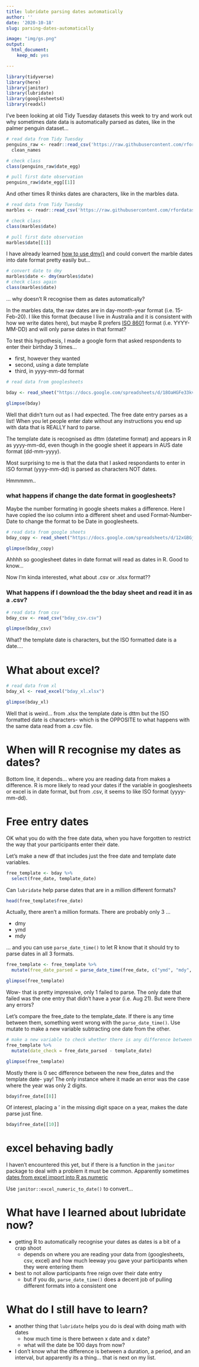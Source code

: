 ```yaml
---
title: lubridate parsing dates automatically
author: ''
date: '2020-10-18'
slug: parsing-dates-automatically

image: "img/gs.png"
output:
  html_document:
    keep_md: yes

---
```


```r
library(tidyverse)
library(here)
library(janitor)
library(lubridate)
library(googlesheets4)
library(readxl)

```


I've been looking at old Tidy Tuesday datasets this week to try and work out why sometimes date data is automatically parsed as dates, like in the palmer penguin dataset...

```r
# read data from Tidy Tuesday
penguins_raw <- readr::read_csv('https://raw.githubusercontent.com/rfordatascience/tidytuesday/master/data/2020/2020-07-28/penguins_raw.csv') %>%
  clean_names

# check class
class(penguins_raw$date_egg)

# pull first date observation
penguins_raw$date_egg[[1]]

```

And other times R thinks dates are characters, like in the marbles data. 

```r

# read data from Tidy Tuesday
marbles <- readr::read_csv('https://raw.githubusercontent.com/rfordatascience/tidytuesday/master/data/2020/2020-06-02/marbles.csv')

# check class
class(marbles$date)

# pull first date observation
marbles$date[[1]]

```


I have already learned [how to use dmy()](http://jenrichmond.rbind.io/post/converting-characters-to-dates/) and could convert the marble dates into date format pretty easily but...

```r
# convert date to dmy
marbles$date <- dmy(marbles$date)
# check class again
class(marbles$date)
```

... why doesn't R recognise them as dates automatically?

In the marbles data, the raw dates are in day-month-year format (i.e. 15-Feb-20). I like this format (because I live in Australia and it is consistent with how we write dates here), but maybe R prefers [ISO 8601](https://en.wikipedia.org/wiki/ISO_8601#:~:text=Although%20the%20standard%20allows%20both,YYYY%2DMM%20format%20is%20allowed1
) format (i.e. YYYY-MM-DD) and will only parse dates in that format? 

To test this hypothesis, I made a google form that asked respondents to enter their birthday 3 times...

- first, however they wanted
- second, using a date template
- third, in yyyy-mm-dd format



```r
# read data from googlesheets

bday <- read_sheet("https://docs.google.com/spreadsheets/d/18OaHGFe33kvbB3GMCDHdXrmudnR7zEm4Swr-0_JEw4U/edit#gid=1811856339") 

glimpse(bday)
```

Well that didn't turn out as I had expected. The free date entry parses as a list! When you let people enter date without any instructions you end up with data that is REALLY hard to parse. 

The template date is recognised as dttm (datetime format) and appears in R as yyyy-mm-dd, even though in the google sheet it appears in AUS date format (dd-mm-yyyy). 

Most surprising to me is that the data that I asked respondants to enter in ISO format (yyyy-mm-dd) is parsed as characters NOT dates. 

Hmmmmm..

### what happens if change the date format in googlesheets? 

Maybe the number formating in google sheets makes a difference. Here I have copied the iso column into a different sheet and used Format-Number-Date to change the format to be Date in googlesheets. 

```r
# read data from google sheets
bday_copy <- read_sheet("https://docs.google.com/spreadsheets/d/12xGBGjoCll8TbT6PpbhVksZGPavAVJqWGUOsWEPSS9c/edit#gid=0") 

glimpse(bday_copy)
```
Ahhhh so googlesheet dates in date format will read as dates in R. Good to know...

Now I'm kinda interested, what about .csv or .xlsx format??

### What happens if I download the the bday sheet and read it in as a .csv?

```r
# read data from csv
bday_csv <- read_csv("bday_csv.csv")

glimpse(bday_csv)

```
What? the template date is characters, but the ISO formatted date is a date....

# What about excel?

```r
# read data from xl
bday_xl <- read_excel("bday_xl.xlsx")

glimpse(bday_xl)
```

Well that is weird... from .xlsx the template date is dttm but the ISO formatted date is characters- which is the OPPOSITE to what happens with the same data read from a .csv file. 

# When will R recognise my dates as dates?

Bottom line, it depends... where you are reading data from makes a difference.  R is more likely to read your dates if the variable in googlesheets or excel is in date format, but from .csv, it seems to like ISO format (yyyy-mm-dd). 

# Free entry dates

OK what you do with the free date data, when you have forgotten to restrict the way that your participants enter their date. 

Let's make a new df that includes just the free date and template date variables. 

```r

free_template <- bday %>%
  select(free_date, template_date)

```

Can `lubridate` help parse dates that are in a million different formats?

```r

head(free_template$free_date)
```

Actually, there aren't a million formats. There are probably only 3 ...

- dmy
- ymd
- mdy

... and you can use `parse_date_time()` to let R know that it should try to parse dates in all 3 formats. 

```r

free_template <- free_template %>%
  mutate(free_date_parsed = parse_date_time(free_date, c("ymd", "mdy", "dmy")))

glimpse(free_template)
```
Wow- that is pretty impressive, only 1 failed to parse. The only date that failed was the one entry that didn't have a year (i.e. Aug 21). But were there any errors?

Let's compare the free_date to the template_date. If there is any time between them, something went wrong with the `parse_date_time()`. Use mutate to make a new variable subtracting one date from the other. 

```r

# make a new variable to check whether there is any difference between free and template date
free_template %>%
  mutate(date_check = free_date_parsed - template_date)

glimpse(free_template)
```

Mostly there is 0 sec difference between the new free_dates and the template date- yay!  The only instance where it made an error was the case where the year was only 2 digits. 

```r
bday$free_date[[8]]
```
Of interest, placing a ' in the missing digit space on a year, makes the date parse just fine. 

```r
bday$free_date[[10]]
```

# excel behaving badly

I haven't encountered this yet, but if there is a function in the `janitor` package to deal with a problem it must be common. Apparently sometimes [dates from excel import into R as numeric](https://blog.exploratory.io/how-to-convert-excel-numeric-dates-to-date-data-type-in-r-5b100547007f)

Use `janitor::excel_numeric_to_date()` to convert...

# What have I learned about lubridate now?

- getting R to automatically recognise your dates as dates is a bit of a crap shoot
  + depends on where you are reading your data from (googlesheets, csv, excel) and how much leeway you gave your participants when they were entering them
- best to not allow participants free reign over their date entry
  + but if you do, `parse_date_time()` does a decent job of pulling different formats into a consistent one
  
  
# What do I still have to learn?

- another thing that `lubridate` helps you do is deal with doing math with dates
  + how much time is there between x date and x date?
  + what will the date be 100 days from now?
- I don't know what the difference is between a duration, a period, and an interval, but apparently its a thing... that is next on my list. 